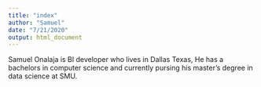 ```yaml
---
title: "index"
author: "Samuel"
date: "7/21/2020"
output: html_document
---
```



Samuel Onalaja is BI developer who lives in Dallas Texas, He has a bachelors in computer science and currently pursing his master's degree in data science at SMU. 

